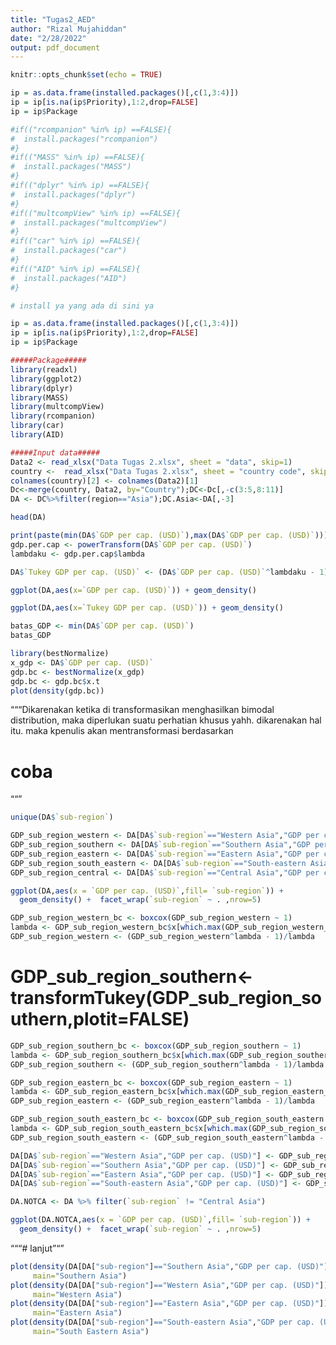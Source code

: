 ```yaml
---
title: "Tugas2_AED"
author: "Rizal Mujahiddan"
date: "2/28/2022"
output: pdf_document
---
```


```r
knitr::opts_chunk$set(echo = TRUE)
```
```r
ip = as.data.frame(installed.packages()[,c(1,3:4)])
ip = ip[is.na(ip$Priority),1:2,drop=FALSE]
ip = ip$Package
```

```r
#if(("rcompanion" %in% ip) ==FALSE){
#  install.packages("rcompanion")
#}
#if(("MASS" %in% ip) ==FALSE){
#  install.packages("MASS")
#}
#if(("dplyr" %in% ip) ==FALSE){
#  install.packages("dplyr")
#}
#if(("multcompView" %in% ip) ==FALSE){
#  install.packages("multcompView")
#}
#if(("car" %in% ip) ==FALSE){
#  install.packages("car")
#}
#if(("AID" %in% ip) ==FALSE){
#  install.packages("AID")
#}

# install ya yang ada di sini ya

ip = as.data.frame(installed.packages()[,c(1,3:4)])
ip = ip[is.na(ip$Priority),1:2,drop=FALSE]
ip = ip$Package
```


```r
#####Package#####
library(readxl)
library(ggplot2)
library(dplyr)
library(MASS)
library(multcompView)
library(rcompanion)
library(car)
library(AID)

#####Input data#####
Data2 <- read_xlsx("Data Tugas 2.xlsx", sheet = "data", skip=1)
country <-  read_xlsx("Data Tugas 2.xlsx", sheet = "country code", skip=1)
colnames(country)[2] <- colnames(Data2)[1]
Dc<-merge(country, Data2, by="Country");DC<-Dc[,-c(3:5,8:11)]
DA <- DC%>%filter(region=="Asia");DC.Asia<-DA[,-3]

head(DA)
```
```r
print(paste(min(DA$`GDP per cap. (USD)`),max(DA$`GDP per cap. (USD)`)))
gdp.per.cap <- powerTransform(DA$`GDP per cap. (USD)`)
lambdaku <- gdp.per.cap$lambda

DA$`Tukey GDP per cap. (USD)` <- (DA$`GDP per cap. (USD)`^lambdaku - 1)/lambdaku

```                                    
                                    
```r
ggplot(DA,aes(x=`GDP per cap. (USD)`)) + geom_density()

ggplot(DA,aes(x=`Tukey GDP per cap. (USD)`)) + geom_density()
```
```r

batas_GDP <- min(DA$`GDP per cap. (USD)`)
batas_GDP
```
```r

library(bestNormalize)
x_gdp <- DA$`GDP per cap. (USD)`
gdp.bc <- bestNormalize(x_gdp)
gdp.bc <- gdp.bc$x.t
plot(density(gdp.bc))
```




"""Dikarenakan ketika di transformasikan menghasilkan bimodal distribution, maka diperlukan suatu perhatian khusus yahh. dikarenakan hal itu. maka kpenulis akan mentransformasi berdasarkan

# coba
"""
```r
unique(DA$`sub-region`)
```
```r
GDP_sub_region_western <- DA[DA$`sub-region`=="Western Asia","GDP per cap. (USD)"]
GDP_sub_region_southern <- DA[DA$`sub-region`=="Southern Asia","GDP per cap. (USD)"]
GDP_sub_region_eastern <- DA[DA$`sub-region`=="Eastern Asia","GDP per cap. (USD)"]
GDP_sub_region_south_eastern <- DA[DA$`sub-region`=="South-eastern Asia","GDP per cap. (USD)"]
GDP_sub_region_central <- DA[DA$`sub-region`=="Central Asia","GDP per cap. (USD)"]

ggplot(DA,aes(x = `GDP per cap. (USD)`,fill= `sub-region`)) + 
  geom_density() +  facet_wrap(`sub-region` ~ . ,nrow=5)
```

```r
GDP_sub_region_western_bc <- boxcox(GDP_sub_region_western ~ 1)
lambda <- GDP_sub_region_western_bc$x[which.max(GDP_sub_region_western_bc$y)]
GDP_sub_region_western <- (GDP_sub_region_western^lambda - 1)/lambda
```

# GDP_sub_region_southern<- transformTukey(GDP_sub_region_southern,plotit=FALSE)
```r
GDP_sub_region_southern_bc <- boxcox(GDP_sub_region_southern ~ 1)
lambda <- GDP_sub_region_southern_bc$x[which.max(GDP_sub_region_southern_bc$y)]
GDP_sub_region_southern <- (GDP_sub_region_southern^lambda - 1)/lambda
```

```r
GDP_sub_region_eastern_bc <- boxcox(GDP_sub_region_eastern ~ 1)
lambda <- GDP_sub_region_eastern_bc$x[which.max(GDP_sub_region_eastern_bc$y)]
GDP_sub_region_eastern <- (GDP_sub_region_eastern^lambda - 1)/lambda
```
```r
GDP_sub_region_south_eastern_bc <- boxcox(GDP_sub_region_south_eastern ~ 1)
lambda <- GDP_sub_region_south_eastern_bc$x[which.max(GDP_sub_region_south_eastern_bc$y)]
GDP_sub_region_south_eastern <- (GDP_sub_region_south_eastern^lambda - 1)/lambda
```

```r
DA[DA$`sub-region`=="Western Asia","GDP per cap. (USD)"] <- GDP_sub_region_western
DA[DA$`sub-region`=="Southern Asia","GDP per cap. (USD)"] <- GDP_sub_region_southern
DA[DA$`sub-region`=="Eastern Asia","GDP per cap. (USD)"] <- GDP_sub_region_eastern
DA[DA$`sub-region`=="South-eastern Asia","GDP per cap. (USD)"] <- GDP_sub_region_south_eastern

DA.NOTCA <- DA %>% filter(`sub-region` != "Central Asia")

ggplot(DA.NOTCA,aes(x = `GDP per cap. (USD)`,fill= `sub-region`)) + 
  geom_density() +  facet_wrap(`sub-region` ~ . ,nrow=5)
```


"""# lanjut"""
```r
plot(density(DA[DA["sub-region"]=="Southern Asia","GDP per cap. (USD)"]),
     main="Southern Asia")
plot(density(DA[DA["sub-region"]=="Western Asia","GDP per cap. (USD)"]),
     main="Western Asia")
plot(density(DA[DA["sub-region"]=="Eastern Asia","GDP per cap. (USD)"]),
     main="Eastern Asia")
plot(density(DA[DA["sub-region"]=="South-eastern Asia","GDP per cap. (USD)"]),
     main="South Eastern Asia")

```